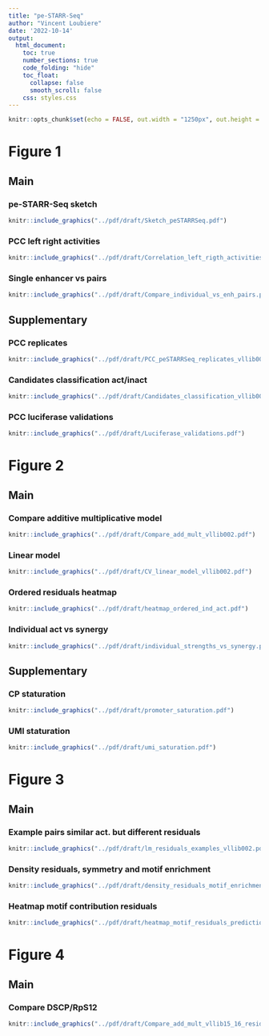 ```yaml
---
title: "pe-STARR-Seq"
author: "Vincent Loubiere"
date: '2022-10-14'
output:                                                                    
  html_document:                                                           
    toc: true                                                              
    number_sections: true                                                  
    code_folding: "hide"                                                   
    toc_float:                                                             
      collapse: false                                                      
      smooth_scroll: false
    css: styles.css
---
```


```r
knitr::opts_chunk$set(echo = FALSE, out.width = "1250px", out.height = "625px")
```

# Figure 1
## Main
### pe-STARR-Seq sketch
```r
knitr::include_graphics("../pdf/draft/Sketch_peSTARRSeq.pdf")
```
### PCC left right activities
```r
knitr::include_graphics("../pdf/draft/Correlation_left_rigth_activities.pdf")
```
### Single enhancer vs pairs
```r
knitr::include_graphics("../pdf/draft/Compare_individual_vs_enh_pairs.pdf")
```
## Supplementary
### PCC replicates
```r
knitr::include_graphics("../pdf/draft/PCC_peSTARRSeq_replicates_vllib002.pdf")
```
### Candidates classification act/inact
```r
knitr::include_graphics("../pdf/draft/Candidates_classification_vllib002.pdf")
```
### PCC luciferase validations
```r
knitr::include_graphics("../pdf/draft/Luciferase_validations.pdf")
```

# Figure 2
## Main
### Compare additive multiplicative model
```r
knitr::include_graphics("../pdf/draft/Compare_add_mult_vllib002.pdf")
```
### Linear model
```r
knitr::include_graphics("../pdf/draft/CV_linear_model_vllib002.pdf")
```
### Ordered residuals heatmap
```r
knitr::include_graphics("../pdf/draft/heatmap_ordered_ind_act.pdf")
```
### Individual act vs synergy
```r
knitr::include_graphics("../pdf/draft/individual_strengths_vs_synergy.pdf")
```
## Supplementary
### CP staturation
```r
knitr::include_graphics("../pdf/draft/promoter_saturation.pdf")
```
### UMI staturation
```r
knitr::include_graphics("../pdf/draft/umi_saturation.pdf")
```

# Figure 3
## Main
### Example pairs similar act. but different residuals
```r
knitr::include_graphics("../pdf/draft/lm_residuals_examples_vllib002.pdf")
```
### Density residuals, symmetry and motif enrichment
```r
knitr::include_graphics("../pdf/draft/density_residuals_motif_enrichment_vllib002.pdf")
```
### Heatmap motif contribution residuals
```r
knitr::include_graphics("../pdf/draft/heatmap_motif_residuals_prediction.pdf")
```

# Figure 4
## Main
### Compare DSCP/RpS12
```r
knitr::include_graphics("../pdf/draft/Compare_add_mult_vllib15_16_residuals.pdf")
```

